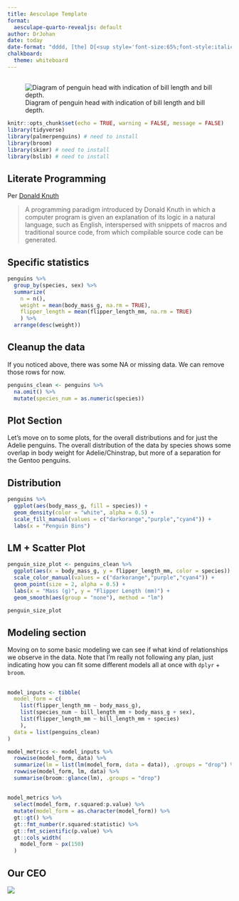 ```yaml
---
title: Aesculape Template
format:
  aesculape-quarto-revealjs: default
author: DrJohan
date: today
date-format: "dddd, [the] D[<sup style='font-size:65%;font-style:italic;'>th</sup>] [of] MMMM, YYYY"
chalkboard: 
  theme: whiteboard
---
```


## 

![Diagram of penguin head with indication of bill length and bill depth.](https://allisonhorst.github.io/palmerpenguins/reference/figures/culmen_depth.png)

```r
knitr::opts_chunk$set(echo = TRUE, warning = FALSE, message = FALSE)
library(tidyverse)
library(palmerpenguins) # need to install
library(broom) 
library(skimr) # need to install
library(bslib) # need to install
```

## Literate Programming

Per [Donald Knuth](https://en.wikipedia.org/wiki/Literate_programming)

> A programming paradigm introduced by Donald Knuth in which a computer program is given an explanation of its logic in a natural language, such as English, interspersed with snippets of macros and traditional source code, from which compilable source code can be generated.

## Specific statistics

```r
penguins %>% 
  group_by(species, sex) %>% 
  summarize(
    n = n(), 
    weight = mean(body_mass_g, na.rm = TRUE),
    flipper_length = mean(flipper_length_mm, na.rm = TRUE)
    ) %>% 
  arrange(desc(weight))
```

## Cleanup the data

If you noticed [above]{.yellow}, there was some NA or missing data. We can remove those rows for now.

```r
penguins_clean <- penguins %>% 
  na.omit() %>% 
  mutate(species_num = as.numeric(species))
```

## Plot Section

Let's move on to some plots, for the overall distributions and for just the Adelie penguins. The overall distribution of the data by species shows some overlap in body weight for Adelie/Chinstrap, but more of a separation for the Gentoo penguins.

## Distribution

```r
penguins %>% 
  ggplot(aes(body_mass_g, fill = species)) + 
  geom_density(color = "white", alpha = 0.5) +
  scale_fill_manual(values = c("darkorange","purple","cyan4")) +
  labs(x = "Penguin Bins")
```

## LM + Scatter Plot

```r
penguin_size_plot <- penguins_clean %>% 
  ggplot(aes(x = body_mass_g, y = flipper_length_mm, color = species)) + 
  scale_color_manual(values = c("darkorange","purple","cyan4")) +
  geom_point(size = 2, alpha = 0.5) +
  labs(x = "Mass (g)", y = "Flipper Length (mm)") +
  geom_smooth(aes(group = "none"), method = "lm")

penguin_size_plot
```

## Modeling section {background-color="black"}

Moving on to some basic modeling we can see if what kind of relationships we observe in the data. Note that I'm really not following any plan, just indicating how you can fit some different models all at once with `dplyr` + `broom`.

## 

```r
model_inputs <- tibble(
  model_form = c(
    list(flipper_length_mm ~ body_mass_g),
    list(species_num ~ bill_length_mm + body_mass_g + sex),
    list(flipper_length_mm ~ bill_length_mm + species)
    ),
  data = list(penguins_clean)
) 

model_metrics <- model_inputs %>% 
  rowwise(model_form, data) %>% 
  summarize(lm = list(lm(model_form, data = data)), .groups = "drop") %>% 
  rowwise(model_form, lm, data) %>% 
  summarise(broom::glance(lm), .groups = "drop")
```

## 

```r
model_metrics %>% 
  select(model_form, r.squared:p.value) %>% 
  mutate(model_form = as.character(model_form)) %>% 
  gt::gt() %>% 
  gt::fmt_number(r.squared:statistic) %>% 
  gt::fmt_scientific(p.value) %>% 
  gt::cols_width(
    model_form ~ px(150)
  )
```
## Our CEO

![](JP.png){.figure}